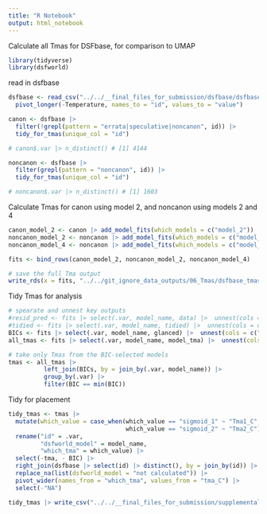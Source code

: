 ```yaml
---
title: "R Notebook"
output: html_notebook
---
```


Calculate all Tmas for DSFbase, for comparison to UMAP

```r
library(tidyverse)
library(dsfworld)
```

read in dsfbase
```r
dsfbase <- read_csv("../../__final_files_for_submission/dsfbase/dsfbase_v001_normalized_6165_entries.csv") |> 
  pivot_longer(-Temperature, names_to = "id", values_to = "value")

canon <- dsfbase |> 
  filter(!grepl(pattern = "errata|speculative|noncanon", id)) |> 
  tidy_for_tmas(unique_col = "id")

# canon$.var |> n_distinct() # [1] 4144

noncanon <- dsfbase |> 
  filter(grepl(pattern = "noncanon", id)) |> 
  tidy_for_tmas(unique_col = "id")

# noncanon$.var |> n_distinct() # [1] 1603

```

Calculate Tmas for canon using model 2, and noncanon using models 2 and 4
```r
canon_model_2 <- canon |> add_model_fits(which_models = c("model_2"))
noncanon_model_2 <- noncanon |> add_model_fits(which_models = c("model_2"))
noncanon_model_4 <- noncanon |> add_model_fits(which_models = c("model_4"))

fits <- bind_rows(canon_model_2, noncanon_model_2, noncanon_model_4)

# save the full Tma output
write_rds(x = fits, "../../git_ignore_data_outputs/06_Tmas/dsfbase_tmas_add_models_output.rds")
```

Tidy Tmas for analysis
```r
# spearate and unnest key outputs
#resid_pred <- fits |> select(.var, model_name, data) |>  unnest(cols = c("data"))
#tidied <- fits |> select(.var, model_name, tidied) |>  unnest(cols = c("tidied")) # pars and stats
BICs <- fits |> select(.var, model_name, glanced) |>  unnest(cols = c("glanced")) |> select(.var, model_name, BIC) # BICs
all_tmas <- fits |> select(.var, model_name, model_tma) |>  unnest(cols = c("model_tma")) |> mutate(tma_C = scales::rescale(tma, to = c(25,94), from = c(0,1)))# normalized tmas

# take only Tmas from the BIC-selected models 
tmas <- all_tmas |> 
          left_join(BICs, by = join_by(.var, model_name)) |> 
          group_by(.var) |> 
          filter(BIC == min(BIC))
```

Tidy for placement 
```r
tidy_tmas <- tmas |> 
  mutate(which_value = case_when(which_value == "sigmoid_1" ~ "Tma1_C",
                                 which_value == "sigmoid_2" ~ "Tma2_C")) |> 
  rename("id" = .var,
         "dsfworld_model" = model_name,
         "which_tma" = which_value) |> 
  select(-tma, - BIC) |> 
  right_join(dsfbase |> select(id) |> distinct(), by = join_by(id)) |> 
  replace_na(list(dsfworld_model = "not calculated")) |> 
  pivot_wider(names_from = "which_tma", values_from = "tma_C") |> 
  select(-"NA") 

tidy_tmas |> write_csv("../../__final_files_for_submission/supplemental_data/Data_S3_Tmas.csv")
```


